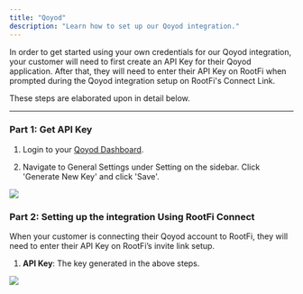 ```yaml
---
title: "Qoyod"
description: "Learn how to set up our Qoyod integration."
---
```


In order to get started using your own credentials for our Qoyod integration, your customer will need to first create an API Key for their Qoyod application. After that, they will need to enter their API Key on RootFi when prompted during the Qoyod integration setup on RootFi's Connect Link.

These steps are elaborated upon in detail below.

---

### Part 1: Get API Key

1. Login to your [Qoyod Dashboard](https://www.qoyod.com/ara/%D8%AA%D8%B3%D8%AC%D9%8A%D9%84-%D8%A7%D9%84%D8%AF%D8%AE%D9%88%D9%84/).

2. Navigate to General Settings under Setting on the sidebar. Click 'Generate New Key' and click 'Save'.

![](/images/d38c9ae-image.png)

### Part 2: Setting up the integration Using RootFi Connect

When your customer is connecting their Qoyod account to RootFi, they will need to enter their API Key on RootFi’s invite link setup.

1. **API Key**: The key generated in the above steps.

![](/images/a7684b0-image.png)
